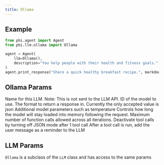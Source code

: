 ```yaml
---
title: Ollama
---
```


## Example

<CodeGroup>

```python agent.py
from phi.agent import Agent
from phi.llm.ollama import Ollama

agent = Agent(
    llm=Ollama(),
    description="You help people with their health and fitness goals.",
)
agent.print_response("Share a quick healthy breakfast recipe.", markdown=True)
```

</CodeGroup>

## Ollama Params

<ResponseField name="name" type="str" default="Ollama">
  Name for this LLM. Note: This is not sent to the LLM API.
</ResponseField>
<ResponseField name="model" type="str" default="llama2">
  ID of the model to use.
</ResponseField>
<ResponseField name="host" type="str"></ResponseField>
<ResponseField name="timeout" type="Any"></ResponseField>
<ResponseField name="format" type="str">
  The format to return a response in. Currently the only accepted value is json
</ResponseField>
<ResponseField name="options" type="Any">
  Additional model parameters such as temperature
</ResponseField>
<ResponseField name="keep_alive" type="Union[float, str]">
  Controls how long the model will stay loaded into memory following the
  request.
</ResponseField>
<ResponseField name="function_call_limit" type="int" default="10">
  Maximum number of function calls allowed across all iterations.
</ResponseField>
<ResponseField name="deactivate_tools_after_use" type="bool" default="False">
  Deactivate tool calls by turning off JSON mode after 1 tool call
</ResponseField>
<ResponseField
  name="add_user_message_after_tool_call"
  type="bool"
  default="True"
>
  After a tool call is run, add the user message as a reminder to the LLM
</ResponseField>
<ResponseField name="ollama_client" type="OllamaClient"></ResponseField>

## LLM Params

`Ollama` is a subclass of the `LLM` class and has access to the same params

<Snippet file="llm-base-reference.mdx" />
